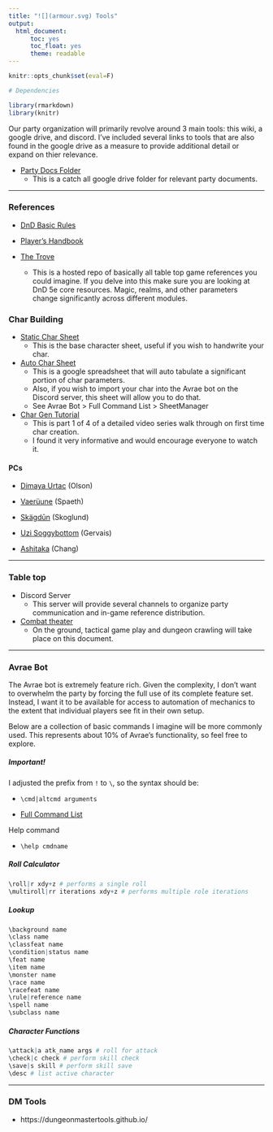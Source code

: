 ```yaml
---
title: "![](armour.svg) Tools"
output:
  html_document:
      toc: yes
      toc_float: yes
      theme: readable
---
```


```r
knitr::opts_chunk$set(eval=F)
```

```r
# Dependencies

library(rmarkdown)
library(knitr)
```

Our party organization will primarily revolve around 3 main tools: this wiki, a google drive, and discord. I've included several links to tools that are also found in the google drive as a measure to provide additional detail or expand on thier relevance.

* [Party Docs Folder](https://drive.google.com/drive/folders/1zu_MXQO1ZcbxpZbVw4qZYd3dtcJSAGfM?usp=sharing)
    + This is a catch all google drive folder for relevant party documents.

---

### References

* [DnD Basic Rules](https://drive.google.com/file/d/12kdrzVSJmqy78xfFPGM8HIXh7bm4Ec8n/view?usp=sharing)

* [Player's Handbook](https://drive.google.com/file/d/1vKoi7vRftAFWLN-eeHB6zmuCcbnA6Hk3/view?usp=sharing)

* [The Trove](https://thetrove.net/Books/Dungeons%20&%20Dragons/5th%20Edition%20(5e)/Core/)
    + This is a hosted repo of basically all table top game references you could imagine. If you delve into this make sure you are looking at DnD 5e core resources. Magic, realms, and other parameters change significantly across different modules.

### Char Building

* [Static Char Sheet](https://drive.google.com/file/d/1zw8NibT7-nNpPnV85ZKedEOG_jL1_2uO/view?usp=sharing)
    + This is the base character sheet, useful if you wish to handwrite your char.

* [Auto Char Sheet](https://docs.google.com/spreadsheets/d/1fW7mVdOvDuSKiaq2zZX2EXvSYbl2WbqHFrd3QYIhx1k/edit?usp=sharing)
    + This is a google spreadsheet that will auto tabulate a significant portion of char parameters.
    + Also, if you wish to import your char into the Avrae bot on the Discord server, this sheet will allow you to do that.
    + See Avrae Bot > Full Command List > SheetManager

* [Char Gen Tutorial](https://www.youtube.com/watch?v=vGyk5piGwrQ)
    + This is part 1 of 4 of a detailed video series walk through on first time char creation.
    + I found it very informative and would encourage everyone to watch it.

#### PCs

* [Dimaya Urtac](https://www.dndbeyond.com/characters/30130370/FlOc6M) (Olson)

* [Vaer&uuml;une](https://www.dndbeyond.com/characters/29959151/Hd5Mwh) (Spaeth)

* [Sk&auml;gd&umacr;n](https://www.dndbeyond.com/characters/30600024/vTJOE5) (Skoglund)

* [Uzi Soggybottom]() (Gervais)

* [Ashitaka](https://www.dndbeyond.com/characters/30354523) (Chang)

---

### Table top

* Discord Server
    + This server will provide several channels to organize party communication and in-game reference distribution.

* [Combat theater](https://docs.google.com/spreadsheets/d/1z-yJxw-qwyysn1RGJ2UJUVPpVjCb3FZO4DGWxrPcfSk/edit?usp=sharing)
    + On the ground, tactical game play and dungeon crawling will take place on this document.

---

### Avrae Bot

The Avrae bot is extremely feature rich. Given the complexity, I don't want to overwhelm the party by forcing the full use of its complete feature set. Instead, I want it to be available for access to automation of mechanics to the extent that individual players see fit in their own setup.

Below are a collection of basic commands I imagine will be more commonly used. This represents about 10% of Avrae's functionality, so feel free to explore.

##### Important!

I adjusted the prefix from `!` to `\`, so the syntax should be:

* `\cmd|altcmd arguments`

* [Full Command List](https://avrae.io/commands)

Help command

* `\help cmdname`

##### Roll Calculator

```r
\roll|r xdy+z # performs a single roll
\multiroll|rr iterations xdy+z # performs multiple role iterations
```

##### Lookup

```r
\background name
\class name
\classfeat name
\condition|status name
\feat name
\item name
\monster name
\race name
\racefeat name
\rule|reference name
\spell name
\subclass name
```

##### Character Functions

```r
\attack|a atk_name args # roll for attack
\check|c check # perform skill check
\save|s skill # perform skill save
\desc # list active character
```

---

### DM Tools

* https://dungeonmastertools.github.io/
